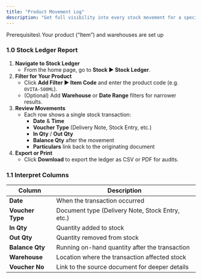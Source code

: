 ```yaml
---
title: "Product Movement Log"
description: "Get full visibility into every stock movement for a specific product by using the **Stock Ledger** features in the CGIC App. "
---
```


<Info>
  Prerequisites\
  Your product (“Item”) and warehouses are set up
</Info>

### 1.0  Stock Ledger Report

1. **Navigate to Stock Ledger**
   - From the home page, go to **Stock ▶️ Stock Ledger**.
2. **Filter for Your Product**
   - Click **Add Filter ▶️ Item Code** and enter the product code (e.g. `OVITA-500ML`).
   - (Optional) Add **Warehouse** or **Date Range** filters for narrower results.
3. **Review Movements**
   - Each row shows a single stock transaction:
     - **Date** & **Time**
     - **Voucher Type** (Delivery Note, Stock Entry, etc.)
     - **In Qty** / **Out Qty**
     - **Balance Qty** after the movement
     - **Particulars** link back to the originating document
4. **Export or Print**
   - Click **Download** to export the ledger as CSV or PDF for audits.

### 1.1 **Interpret Columns**

| Column           | Description                                      |
| ---------------- | ------------------------------------------------ |
| **Date**         | When the transaction occurred                    |
| **Voucher Type** | Document type (Delivery Note, Stock Entry, etc.) |
| **In Qty**       | Quantity added to stock                          |
| **Out Qty**      | Quantity removed from stock                      |
| **Balance Qty**  | Running on-hand quantity after the transaction   |
| **Warehouse**    | Location where the transaction affected stock    |
| **Voucher No**   | Link to the source document for deeper details   |